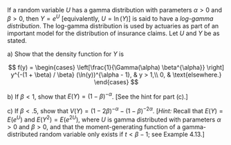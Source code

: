 If a random variable $U$ has a gamma distribution with parameters $\alpha > 0$ and $\beta > 0$, then $Y = e^U$ [equivalently, $U = \ln(Y)$] is said to have a _log-gamma distribution_.
The log-gamma distribution is used by actuaries as part of an important model for the distribution of insurance claims.
Let $U$ and $Y$ be as stated.

a) Show that the density function for $Y$ is

$$
f(y) =
\begin{cases}
    \left[\frac{1}{\Gamma(\alpha) \beta^{\alpha}} \right] y^{-(1 + \beta) / \beta} (\ln(y))^{\alpha - 1}, & y > 1,\\
    0, & \text{elsewhere.}
\end{cases}
$$

b) If $\beta < 1$, show that $E(Y) = (1 - \beta)^{-\alpha}$.
[See the hint for part (c).]

c) If $\beta < .5$, show that $V(Y) = (1 - 2 \beta)^{-\alpha} - (1 - \beta)^{-2 \alpha}$.
[*Hint:* Recall that $E(Y) = E(e^U)$ and $E(Y^2) = E(e^{2U})$, where $U$ is gamma distributed with parameters $\alpha > 0$ and $\beta > 0$, and that the moment-generating function of a gamma-distributed random variable only exists if $t < \beta - 1$; see Example 4.13.]

